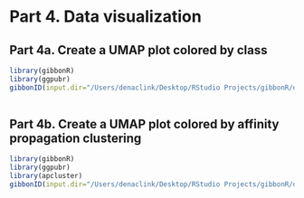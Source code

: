 # Part 4. Data visualization
## Part 4a. Create a UMAP plot colored by class
```r
library(gibbonR)
library(ggpubr)
gibbonID(input.dir="/Users/denaclink/Desktop/RStudio Projects/gibbonR/data/MultipleSoundClasses/",output.dir="/Users/denaclink/Desktop/RStudio Projects/gibbonR/data/MultipleSoundClasses/Thumbnails/",win.avg='standard',add.spectrograms=TRUE,min.freq=400,max.freq=1600,class='no.clustering')
  
```
## Part 4b. Create a UMAP plot colored by affinity propagation clustering
```r
library(gibbonR)
library(ggpubr)
library(apcluster)
gibbonID(input.dir="/Users/denaclink/Desktop/RStudio Projects/gibbonR/data/MultipleSoundClasses/",output.dir="/Users/denaclink/Desktop/RStudio Projects/gibbonR/data/MultipleSoundClasses/Thumbnails/",win.avg='standard',class='affinity.fixed', q.fixed=0.1,add.spectrograms=TRUE,min.freq=400,max.freq=1600)
  
```

